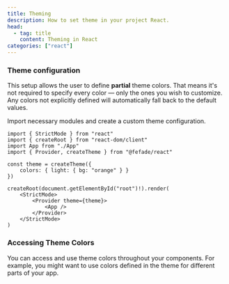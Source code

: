 ```yaml
---
title: Theming
description: How to set theme in your project React.
head:
  - tag: title
    content: Theming in React
categories: ["react"]
---
```



### Theme configuration

This setup allows the user to define **partial** theme colors. That means it's
not required to specify every color — only the ones you wish to customize. Any
colors not explicitly defined will automatically fall back to the default
values.

Import necessary modules and create a custom theme configuration.

```tsx
import { StrictMode } from "react"
import { createRoot } from "react-dom/client"
import App from "./App"
import { Provider, createTheme } from "@fefade/react"

const theme = createTheme({
	colors: { light: { bg: "orange" } }
})

createRoot(document.getElementById("root")!).render(
	<StrictMode>
		<Provider theme={theme}>
			<App />
		</Provider>
	</StrictMode>
)
```

### Accessing Theme Colors

You can access and use theme colors throughout your components. For example, you
might want to use colors defined in the theme for different parts of your app.

<PreviewTabs component="ThemeColorPreview" ext="tsx">
	<ThemeColorPreview client:load />
</PreviewTabs>
